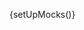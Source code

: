 
{setUpMocks()}

<Meta
  title="Modular Checkout/Examples/Layout 2"
  Components="justifi-modular-checkout"
  of={JustifiModularCheckoutExampleTwo}
/>

<Title />

---

A complete checkout page example featuring a modern e-commerce layout with a two-column design. This example demonstrates how to integrate the modular checkout components within a full page layout including header, shipping information, payment methods, and shopping cart summary.

The layout includes:

- **Header**: Brand logo and navigation with shopping cart icon
- **Shipping Section**: Pre-filled shipping information with edit functionality
- **Payment Method Section**: PayPal button and credit card form with postal code
- **Shopping Cart**: Order summary with item details and totals

This example uses the `justifi-card-form` and `justifi-postal-code-form` components within the `justifi-modular-checkout` wrapper, styled with CSS parts to match the design system.

# Example Usage

---

<ComponentBox>
  <div className="checkout-page">
    <div className="checkout-header">
      <div className="checkout-brand">
        <span className="checkout-brand-primary">JustiFi</span>
        <span className="checkout-brand-secondary">BREW</span>
      </div>
      <div className="checkout-nav">
        <a href="#" className="checkout-nav-link">SHOP</a>
        <a href="#" className="checkout-nav-link">LEARN</a>
        <div className="checkout-cart-icon">
          🛒
          <div className="checkout-cart-badge">1</div>
        </div>
      </div>
    </div>

    <div className="checkout-main">
      <div className="checkout-left-column">
        <h1 className="checkout-title">Checkout</h1>

        <hr className="checkout-divider" />

        <div className="checkout-section">
          <div className="checkout-section-header">
            <h2 className="checkout-section-title">Shipping</h2>
            <a href="#" className="checkout-edit-link">Edit</a>
          </div>
          <div className="checkout-shipping-info">
            <div>John Doe</div>
            <div>123 Main St, Anytown, USA</div>
            <div>Standard Shipping: Free</div>
            <div className="checkout-shipping-arrival">Arrive Thursday, October 31st</div>
          </div>
        </div>

        <hr className="checkout-divider" />

        <div className="checkout-section">
          <h2 className="checkout-section-title">Payment Method</h2>

          <button className="checkout-paypal-button">
            <span>PayPal</span>
          </button>

          <div className="checkout-or-divider">
            <div className="checkout-or-line left"></div>
            <span className="checkout-or-text">or</span>
            <div className="checkout-or-line right"></div>
          </div>

          <justifi-modular-checkout
            auth-token="authToken"
            account-id="acc_123"
            checkout-id="cho_123"
          >
            <div className="checkout-form-container">
              <justifi-card-form />
              <justifi-postal-code-form />
            </div>
          </justifi-modular-checkout>

          <button className="checkout-submit-button" id="submit-button">
            <span>PLACE ORDER</span>
          </button>

          <div className="checkout-terms">
            By clicking Place Order you agree to the <a href="#" className="checkout-terms-link">Terms & Conditions.</a>
          </div>
        </div>
      </div>

      <div className="checkout-right-column">
        <div className="checkout-cart-container">
          <div className="checkout-cart-header">
            <h2 className="checkout-cart-title">Shopping Cart</h2>
            <a href="#" className="checkout-edit-link">Edit</a>
          </div>

          <div className="checkout-summary">
            <div className="checkout-summary-row">
              <span>Subtotal</span>
              <span>$38.00</span>
            </div>
            <div className="checkout-summary-row">
              <span>Shipping Fee</span>
              <span>Free</span>
            </div>
            <div className="checkout-summary-row">
              <span>Tax</span>
              <span>$4.00</span>
            </div>
            <div className="checkout-summary-total">
              <span>Order Total</span>
              <span>$42.00</span>
            </div>
          </div>

          <div className="checkout-items-section">
            <div className="checkout-items-header">
              <span>ITEM</span>
              <span className="checkout-items-header-qty">QTY</span>
              <span className="checkout-items-header-price">PRICE</span>
            </div>
            <div className="checkout-item">
              <div>
                <div className="checkout-item-name">Drip Coffee Funnel</div>
                <div className="checkout-item-description">8 cups / 64 ounces</div>
              </div>
              <div className="checkout-item-qty">1</div>
              <div className="checkout-item-price">$38.00</div>
            </div>
          </div>
        </div>
      </div>
    </div>

  </div>
</ComponentBox>

---

<Source dark language="html" code={codeExampleFull} />
